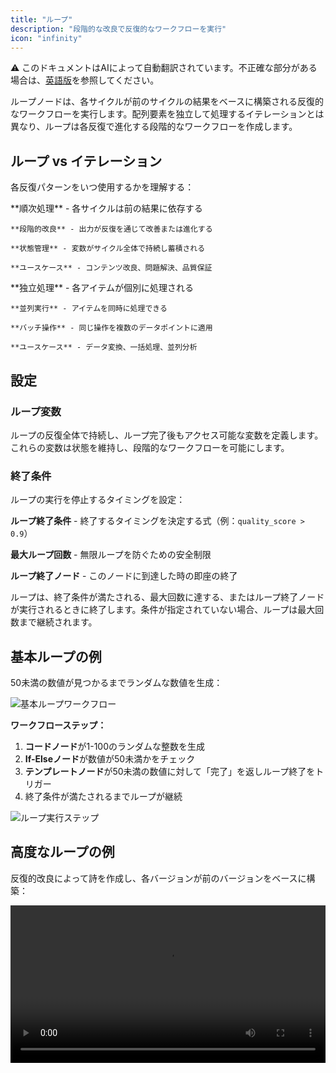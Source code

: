 ```yaml
---
title: "ループ"
description: "段階的な改良で反復的なワークフローを実行"
icon: "infinity"
---
```


<Note> ⚠️ このドキュメントはAIによって自動翻訳されています。不正確な部分がある場合は、[英語版](/en/documentation/pages/nodes/loop)を参照してください。</Note>


ループノードは、各サイクルが前のサイクルの結果をベースに構築される反復的なワークフローを実行します。配列要素を独立して処理するイテレーションとは異なり、ループは各反復で進化する段階的なワークフローを作成します。

## ループ vs イテレーション

各反復パターンをいつ使用するかを理解する：

<Tabs>
  <Tab title="ループ">
    **順次処理** - 各サイクルは前の結果に依存する
    
    **段階的改良** - 出力が反復を通じて改善または進化する
    
    **状態管理** - 変数がサイクル全体で持続し蓄積される
    
    **ユースケース** - コンテンツ改良、問題解決、品質保証
  </Tab>
  
  <Tab title="イテレーション">
    **独立処理** - 各アイテムが個別に処理される
    
    **並列実行** - アイテムを同時に処理できる
    
    **バッチ操作** - 同じ操作を複数のデータポイントに適用
    
    **ユースケース** - データ変換、一括処理、並列分析
  </Tab>
</Tabs>

## 設定

### ループ変数

ループの反復全体で持続し、ループ完了後もアクセス可能な変数を定義します。これらの変数は状態を維持し、段階的なワークフローを可能にします。

### 終了条件

ループの実行を停止するタイミングを設定：

**ループ終了条件** - 終了するタイミングを決定する式（例：`quality_score > 0.9`）

**最大ループ回数** - 無限ループを防ぐための安全制限

**ループ終了ノード** - このノードに到達した時の即座の終了

<Info>
  ループは、終了条件が満たされる、最大回数に達する、またはループ終了ノードが実行されるときに終了します。条件が指定されていない場合、ループは最大回数まで継続されます。
</Info>

## 基本ループの例

50未満の数値が見つかるまでランダムな数値を生成：

<Frame caption="ランダム数値生成の基本ループワークフロー">
  <img src="https://assets-docs.dify.ai/2025/04/282013c48b46d3cc4ebf99323da10a31.png" alt="基本ループワークフロー" />
</Frame>

**ワークフローステップ：**
1. **コードノード**が1-100のランダムな整数を生成
2. **If-Elseノード**が数値が50未満かをチェック
3. **テンプレートノード**が50未満の数値に対して「完了」を返しループ終了をトリガー
4. 終了条件が満たされるまでループが継続

<Frame caption="ループ実行ステップと結果">
  <img src="https://assets-docs.dify.ai/2025/04/9d9fb4db7093521000ac735a26f86962.png" alt="ループ実行ステップ" />
</Frame>

## 高度なループの例

反復的改良によって詩を作成し、各バージョンが前のバージョンをベースに構築：

<video controls src="https://assets-docs.dify.ai/2025/04/7ecfc04458aa38e721baaa5f6355486c.mp4" width="100%" />

**ループ変数：**始し、各反復でインクリメントするカウンター
- `verse` - 現在の詩のバージョンを保持するテキスト変数

**ワークフローロジック：**
1. **If-Elseノード**が`num > 3`をチェックして終了タイミングを決定
2. **大規模言語モデルノード**が前のバージョンをベースに改良された詩を生成
3. **変数アサイナー**がカウンターと詩の内容を更新
4. **ループ終了ノード**が4回の改良サイクル後に終了

大規模言語モデルのプロンプトは現在の詩と反復コンテキストの両方を参照：

```text
You are a European literary figure creating poetic verses.

Current verse: {{verse}}

Refine and improve this poem based on your previous work.
```

## 一般的なユースケース

**コンテンツ改良** - 品質基準が満たされるまで、複数の大規模言語モデルレビューを通じてテキスト、コード、またはデザインを段階的に改善。

**問題解決** - 複雑な問題を反復的なステップに分割し、各サイクルが前の進捗に基づいて次の論理的な部分に取り組む。

**研究ワークフロー** - 各検索サイクルの結果に基づいて、研究クエリを反復的に検索、分析、改良。

**品質保証** - すべての基準が満たされるまで、出力を繰り返しテストし検証し、改善を実施。

## ベストプラクティス

**明確な終了条件の定義** - 無限実行を防ぐため、ループが終了のための具体的で測定可能な条件を持つことを確保。

**適切な制限の設定** - 期待される複雑さと処理要件に基づいて、適切な最大反復回数を使用。

**効果的な状態管理** - 不要なデータ蓄積を避けながら、反復間で必要な情報を維持するためにループ変数を使用。

**進捗の監視** - 特に長時間実行されるプロセスについて、ループ実行を追跡するためのログや進捗インジケーターを含める。
